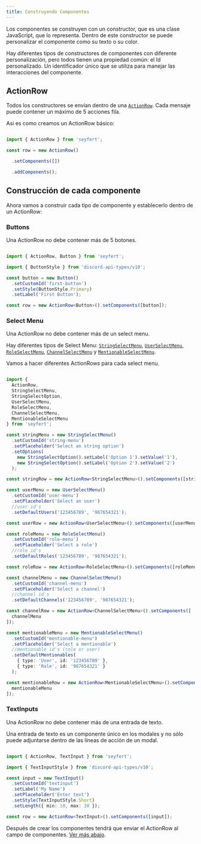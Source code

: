 ```yaml
---
title: Construyendo Componentes
---
```



Los componentes se construyen con un constructor, que es una clase JavaScript, que lo representa. Dentro de este constructor se puede personalizar el componente como su texto o su color.

Hay diferentes tipos de constructores de componentes con diferente personalización, pero todos tienen una propiedad común: el Id personalizado. Un identificador único que se utiliza para manejar las interacciones del componente.

## ActionRow

Todos los constructores se envían dentro de una [`ActionRow`](/api/classes/actionrow). Cada mensaje puede contener un máximo de 5 acciones fila.

Así es como creamos un ActionRow básico:

```ts {"Establece todos los componentes dentro de este ActionRow": 4-5} {"Añadir componentes al ActionRow": 6-7} showLineNumbers copy

import { ActionRow } from 'seyfert';

const row = new ActionRow()

  .setComponents([])

  .addComponents();

```

## Construcción de cada componente

Ahora vamos a construir cada tipo de componente y establecerlo dentro de un ActionRow:

<Tabs>
<TabItem label="button.ts">

### Buttons

Una ActionRow no debe contener más de 5 botones.

```ts showLineNumbers copy

import { ActionRow, Button } from 'seyfert';

import { ButtonStyle } from 'discord-api-types/v10';

const button = new Button()
  .setCustomId('first-button')
  .setStyle(ButtonStyle.Primary)
  .setLabel('First Button');

const row = new ActionRow<Button>().setComponents([button]);

```
</TabItem>
<TabItem label="menu.ts">

### Select Menu

Una ActionRow no debe contener más de un select menu.

Hay diferentes tipos de Select Menu: [`StringSelectMenu`](/api/classes/stringselectmenu), [`UserSelectMenu`](/api/classes/userselectmenu), [`RoleSelectMenu`](/api/classes/roleselectmenu), [`ChannelSelectMenu`](/api/classes/channelselectmenu) y [`MentionableSelectMenu`](/api/classes/mentionableselectmenu).

Vamos a hacer diferentes ActionRows para cada select menu.


```ts {"String select menu": 10-19} {"User select menu": 20-27} {"Role select menu": 28-35} {"Channel select menu": 36-45} {"Mentionable select menu": 46-58} showLineNumbers copy

import {
  ActionRow,
  StringSelectMenu,
  StringSelectOption,
  UserSelectMenu,
  RoleSelectMenu,
  ChannelSelectMenu,
  MentionableSelectMenu
} from 'seyfert';

const stringMenu = new StringSelectMenu()
  .setCustomId('string-menu')
  .setPlaceholder('Select an string option')
  .setOptions(
    new StringSelectOption().setLabel('Option 1').setValue('1'),
    new StringSelectOption().setLabel('Option 2').setValue('2')
  );

const stringRow = new ActionRow<StringSelectMenu>().setComponents([stringMenu]);

const userMenu = new UserSelectMenu()
  .setCustomId('user-menu')
  .setPlaceholder('Select an user')
  //user id's
  .setDefaultUsers('123456789', '987654321');

const userRow = new ActionRow<UserSelectMenu>().setComponents([userMenu]);

const roleMenu = new RoleSelectMenu()
  .setCustomId('role-menu')
  .setPlaceholder('Select a role')
  //role id's
  .setDefaultRoles('123456789', '987654321');

const roleRow = new ActionRow<RoleSelectMenu>().setComponents([roleMenu]);

const channelMenu = new ChannelSelectMenu()
  .setCustomId('channel-menu')
  .setPlaceholder('Select a channel')
  //channel id's
  .setDefaultChannels('123456789', '987654321');

const channelRow = new ActionRow<ChannelSelectMenu>().setComponents([
  channelMenu
]);

const mentionableMenu = new MentionableSelectMenu()
  .setCustomId('mentionable-menu')
  .setPlaceholder('Select a mentionable')
  //mentionable id's (role or user)
  .setDefaultMentionables(
    { type: 'User', id: '123456789' },
    { type: 'Role', id: '987654321' }
  );

const mentionableRow = new ActionRow<MentionableSelectMenu>().setComponents([
  mentionableMenu
]);

```

</TabItem>

<TabItem label="input.ts">

### TextInputs

Una ActionRow no debe contener más de una entrada de texto.

Una entrada de texto es un componente único en los modales y no sólo puede adjuntarse dentro de las líneas de acción de un modal.

```ts showLineNumbers copy

import { ActionRow, TextInput } from 'seyfert';

import { TextInputStyle } from 'discord-api-types/v10';

const input = new TextInput()
  .setCustomId('textinput')
  .setLabel('My Name')
  .setPlaceholder('Enter text')
  .setStyle(TextInputStyle.Short)
  .setLength({ min: 10, max: 30 });

const row = new ActionRow<TextInput>().setComponents([input]);

```
</TabItem>
</Tabs>

Después de crear los componentes tendrá que enviar el ActionRow al campo de componentes. [Ver más abajo](/misc/sending-messages#sending-components-attached-to-the-message).